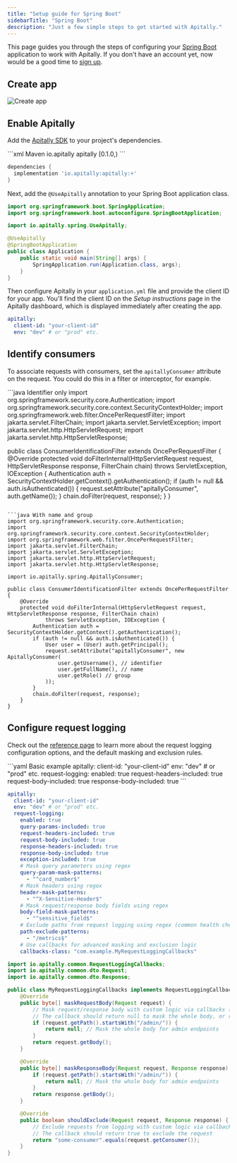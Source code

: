 ```yaml
---
title: "Setup guide for Spring Boot"
sidebarTitle: "Spring Boot"
description: "Just a few simple steps to get started with Apitally."
---
```



This page guides you through the steps of configuring your [Spring Boot](https://spring.io/projects/spring-boot) application to work with Apitally. If you don't have an account yet, now would be a good time to [sign up](https://app.apitally.io/?signup).

<SetupGuideStartSnippet framework="Spring Boot" />

## Create app

<CreateAppSnippet1 framework="Spring Boot" />

<img src="https://assets.apitally.io/docs/2025-07-08/create-app.webp" alt="Create app" className="rounded-xl" />

<CreateAppSnippet2 />

## Enable Apitally

Add the [Apitally SDK](https://central.sonatype.com/artifact/io.apitally/apitally) to your project's dependencies.

<CodeGroup>
```xml Maven
<dependency>
  <groupId>io.apitally</groupId>
  <artifactId>apitally</artifactId>
  <version>[0.1.0,)</version>
</dependency>
```

```groovy Gradle
dependencies {
  implementation 'io.apitally:apitally:+'
}
```
</CodeGroup>

Next, add the `@UseApitally` annotation to your Spring Boot application class.

```java Application.java {6}
import org.springframework.boot.SpringApplication;
import org.springframework.boot.autoconfigure.SpringBootApplication;

import io.apitally.spring.UseApitally;

@UseApitally
@SpringBootApplication
public class Application {
    public static void main(String[] args) {
        SpringApplication.run(Application.class, args);
    }
}
```

Then configure Apitally in your `application.yml` file and provide the client ID for your app.
You'll find the client ID on the _Setup instructions_ page in the Apitally dashboard, which is displayed immediately after creating the app.

```yaml application.yml
apitally:
  client-id: "your-client-id"
  env: "dev" # or "prod" etc.
```

<Snippet file="add-middleware-check.mdx" />

## Identify consumers

<Snippet file="identify-consumers.mdx" />

To associate requests with consumers, set the `apitallyConsumer` attribute on the request. You could do this in a filter or interceptor, for example.

<CodeGroup>
```java Identifier only
import org.springframework.security.core.Authentication;
import org.springframework.security.core.context.SecurityContextHolder;
import org.springframework.web.filter.OncePerRequestFilter;
import jakarta.servlet.FilterChain;
import jakarta.servlet.ServletException;
import jakarta.servlet.http.HttpServletRequest;
import jakarta.servlet.http.HttpServletResponse;

public class ConsumerIdentificationFilter extends OncePerRequestFilter {
    @Override
    protected void doFilterInternal(HttpServletRequest request, HttpServletResponse response, FilterChain chain)
            throws ServletException, IOException {
        Authentication auth = SecurityContextHolder.getContext().getAuthentication();
        if (auth != null && auth.isAuthenticated()) {
            request.setAttribute("apitallyConsumer", auth.getName());
        }
        chain.doFilter(request, response);
    }
}
```

```java With name and group
import org.springframework.security.core.Authentication;
import org.springframework.security.core.context.SecurityContextHolder;
import org.springframework.web.filter.OncePerRequestFilter;
import jakarta.servlet.FilterChain;
import jakarta.servlet.ServletException;
import jakarta.servlet.http.HttpServletRequest;
import jakarta.servlet.http.HttpServletResponse;

import io.apitally.spring.ApitallyConsumer;

public class ConsumerIdentificationFilter extends OncePerRequestFilter {
    @Override
    protected void doFilterInternal(HttpServletRequest request, HttpServletResponse response, FilterChain chain)
            throws ServletException, IOException {
        Authentication auth = SecurityContextHolder.getContext().getAuthentication();
        if (auth != null && auth.isAuthenticated()) {
            User user = (User) auth.getPrincipal();
            request.setAttribute("apitallyConsumer", new ApitallyConsumer(
                user.getUsername(), // identifier
                user.getFullName(), // name
                user.getRole() // group
            ));
        }
        chain.doFilter(request, response);
    }
}
```
</CodeGroup>

<Snippet file="identify-consumers-check.mdx" />

## Configure request logging

<RequestLoggingConfigSnippet language="java" />

Check out the <a href="/reference/java#request-logging-config">reference page</a> to learn more about the request logging configuration options, and the default masking and exclusion rules.

<CodeGroup>
```yaml Basic example
apitally:
  client-id: "your-client-id"
  env: "dev" # or "prod" etc.
  request-logging:
    enabled: true
    request-headers-included: true
    request-body-included: true
    response-body-included: true
```

```yaml Advanced example
apitally:
  client-id: "your-client-id"
  env: "dev" # or "prod" etc.
  request-logging:
    enabled: true
    query-params-included: true
    request-headers-included: true
    request-body-included: true
    response-headers-included: true
    response-body-included: true
    exception-included: true
    # Mask query parameters using regex
    query-param-mask-patterns:
      - "^card_number$"
    # Mask headers using regex
    header-mask-patterns:
      - "^X-Sensitive-Header$"
    # Mask request/response body fields using regex
    body-field-mask-patterns:
      - "^sensitive_field$"
    # Exclude paths from request logging using regex (common health check paths are excluded by default)
    path-exclude-patterns:
      - "/metrics$"
    # Use callbacks for advanced masking and exclusion logic
    callbacks-class: "com.example.MyRequestLoggingCallbacks"
```

```java RequestLoggingCallbacks.java
import io.apitally.common.RequestLoggingCallbacks;
import io.apitally.common.dto.Request;
import io.apitally.common.dto.Response;

public class MyRequestLoggingCallbacks implements RequestLoggingCallbacks {
    @Override
    public byte[] maskRequestBody(Request request) {
        // Mask request/response body with custom logic via callbacks (e.g. for admin endpoints)
        // The callback should return null to mask the whole body, or return the (modified) raw body
        if (request.getPath().startsWith("/admin/")) {
            return null; // Mask the whole body for admin endpoints
        }
        return request.getBody();
    }

    @Override
    public byte[] maskResponseBody(Request request, Response response) {
        if (request.getPath().startsWith("/admin/")) {
            return null; // Mask the whole body for admin endpoints
        }
        return response.getBody();
    }

    @Override
    public boolean shouldExclude(Request request, Response response) {
        // Exclude requests from logging with custom logic via callback (e.g. exclude requests from a specific consumer)
        // The callback should return true to exclude the request
        return "some-consumer".equals(request.getConsumer());
    }
}
```
</CodeGroup>
